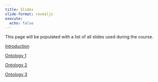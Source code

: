 ```yaml
---
title: Slides 
slide-format: revealjs
execute:
  echo: false
---
```


This page will be populated with a list of all slides used during the course.

[Introduction](../slides/one/)

[Ontology 1](../slides/two/)

[Ontology 2](../slides/three/)

[Ontology 3](../slides/four/)
